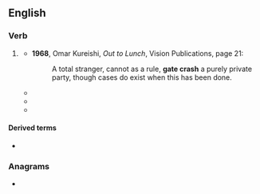 {{also|gatecrash|gate-crash}}
==English==

===Verb===
{{en-verb}}

# {{lb|en|very|rare}} {{alternative form of|en|gatecrash}}
#* '''1968''', Omar Kureishi, ''Out to Lunch'', Vision Publications, page 21:
#*: A total stranger, cannot as a rule, '''gate crash''' a purely private party, though cases do exist when this has been done.
#* {{quote-book|en|year=1996|author=Sheila Walsh|title=Honestly|pageurl=http://books.google.com/books?id=hF1FINhA_B4C&pg=PA108&dq=gate+crash|page=108|publisher=Zondervan|year_published=1997|isbn=0-310-21916-7
|passage=One of the women in my group was staying at the same hotel, but she had plans to be with friends that first night and I did not want to “'''gate crash'''” her time.}}
#* {{quote-book|en|year=2007|author=Tony Bell|title=Life in the Bus Lane|publisher=Pegasus Elliot Mackenzie Pu|isbn=978-184386-266-6|pageurl=http://books.google.com/books?id=waKYfWTPvVIC&pg=PA264&dq=gate-crashed|page=264
|passage=Out on the “strip”, it was party night, so we '''gate crashed''' the evening.}}
#* {{quote-book|en|passage=It was 1936 when the twenty-year-old "Ruffles" Johns announced to the press that he was going to attempt the biggest gate crash of his young career.|year=1970|author=Miles Wolff|title=Lunch at the five and ten: the Greensboro sit-ins: a contemporary history, page 24}}

====Derived terms====
* {{l|en|gate crasher}}

===Anagrams===
* {{anagrams|en|a=aaceghrst|Crashgate}}